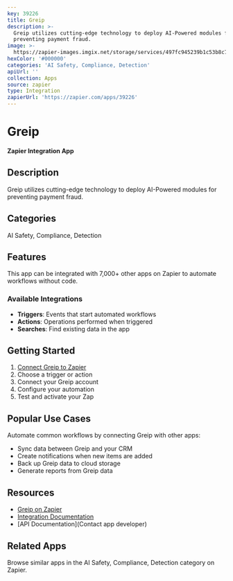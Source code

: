 ```yaml
---
key: 39226
title: Greip
description: >-
  Greip utilizes cutting-edge technology to deploy AI-Powered modules for
  preventing payment fraud.
image: >-
  https://zapier-images.imgix.net/storage/services/497fc945239b1c53b8c787c1667abbb3.png?auto=format%2Ccompress&ixlib=python-3.0.0&q=50
hexColor: '#000000'
categories: 'AI Safety, Compliance, Detection'
apiUrl: ''
collection: Apps
source: zapier
type: Integration
zapierUrl: 'https://zapier.com/apps/39226'
---
```

# Greip

**Zapier Integration App**

## Description

Greip utilizes cutting-edge technology to deploy AI-Powered modules for preventing payment fraud.

## Categories

AI Safety, Compliance, Detection

## Features

This app can be integrated with 7,000+ other apps on Zapier to automate workflows without code.

### Available Integrations

- **Triggers**: Events that start automated workflows
- **Actions**: Operations performed when triggered
- **Searches**: Find existing data in the app

## Getting Started

1. [Connect Greip to Zapier](https://zapier.com/apps/39226)
2. Choose a trigger or action
3. Connect your Greip account
4. Configure your automation
5. Test and activate your Zap

## Popular Use Cases

Automate common workflows by connecting Greip with other apps:

- Sync data between Greip and your CRM
- Create notifications when new items are added
- Back up Greip data to cloud storage
- Generate reports from Greip data

## Resources

- [Greip on Zapier](https://zapier.com/apps/39226)
- [Integration Documentation](https://zapier.com/apps/39226/integrations)
- [API Documentation](Contact app developer)

## Related Apps

Browse similar apps in the AI Safety, Compliance, Detection category on Zapier.

